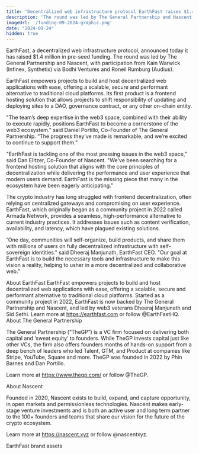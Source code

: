 ```yaml
---
title: 'Decentralized web infrastructure protocol EarthFast raises $1.4M in pre-seed funding'
description: 'The round was led by The General Partnership and Nascent'
imageUrl: '/funding-09-2024-graphic.png'
date: "2024-09-24"
hidden: true
---
```


EarthFast, a decentralized web infrastructure protocol, announced today it has raised $1.4 million in pre-seed funding. The round was led by The General Partnership and Nascent, with participation from Kain Warwick (Infinex, Synthetix) via Bodhi Ventures and Roneil Rumburg (Audius).

EarthFast empowers projects to build and host decentralized web applications with ease, offering a scalable, secure and performant alternative to traditional cloud platforms. Its first product is a frontend hosting solution that allows projects to shift responsibility of updating and deploying sites to a DAO, governance contract, or any other on-chain entity.

"The team’s deep expertise in the web3 space, combined with their ability to execute rapidly, positions EarthFast to become a cornerstone of the web3 ecosystem.” said Daniel Portillo, Co-Founder of The General Partnership. “The progress they’ve made is remarkable, and we’re excited to continue to support them.”

"EarthFast is tackling one of the most pressing issues in the web3 space," said Dan Elitzer, Co-Founder of Nascent. "We've been searching for a frontend hosting solution that aligns with the core principles of decentralization while delivering the performance and user experience that modern users demand. EarthFast is the missing piece that many in the ecosystem have been eagerly anticipating.”

The crypto industry has long struggled with frontend decentralization, often relying on centralized gateways and compromising on user experience. EarthFast, which originally began as a community project in 2022 called Armada Network, provides a seamless, high-performance alternative to current industry practices. It addresses issues such as content verification, availability, and latency, which have plagued existing solutions.

”One day, communities will self-organize, build products, and share them with millions of users on fully decentralized infrastructure with self-sovereign identities." said Dheeraj Manjunath, EarthFast CEO. "Our goal at EarthFast is to build the necessary tools and infrastructure to make this vision a reality, helping to usher in a more decentralized and collaborative web.”

About EarthFast
EarthFast empowers projects to build and host decentralized web applications with ease, offering a scalable, secure and performant alternative to traditional cloud platforms.
Started as a community project in 2022, EarthFast is now backed by The General Partnership and Nascent, and led by web3 veterans Dheeraj Manjunath and Sid Sethi.
Learn more at https://earthfast.com or follow @EarthFastHQ.
About The General Partnership

The General Partnership (“TheGP”) is a VC firm focused on delivering both capital and ‘sweat equity’ to founders. While TheGP invests capital just like other VCs, the firm also offers founders months of hands-on support from a deep bench of leaders who led Talent, GTM, and Product at companies like Stripe, YouTube, Square and more. TheGP was founded in 2022 by Phin Barnes and Dan Portillo.

Learn more at https://www.thegp.com/ or follow @TheGP.

About Nascent

Founded in 2020, Nascent exists to build, expand, and capture opportunity, in open markets and permissionless technologies. Nascent makes early-stage venture investments and is both an active user and long term partner to the 100+ founders and teams that share our vision for the future of the crypto ecosystem.

Learn more at https://nascent.xyz or follow @nascentxyz.



EarthFast brand assets
